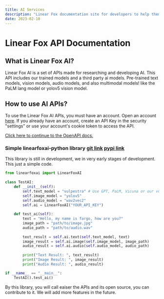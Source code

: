 ```yaml
---
title: AI Services
description: "Linear Fox documentation site for developers to help them understand the LinearFox API and Services to how to use them."
date: 2023-02-10
---
```



# Linear Fox API Documentation

## What is Linear Fox AI?
Linear Fox AI is a set of APIs made for researching and developing AI. This API includes our trained models and a third party ai models. Pre-trained text models, vision models, audio models, and also multimodal models! like the PaLM lang model or yolov5 vision model.

## How to use AI APIs?
To use the Linear Fox AI APIs, you must have an account. Open an account [here](https://account.linearfox.com/auth/signup). If you already have an account, create an API Key in the security "settings" or use your account's cookie token to access the API.

<Callout type="info" emoji="ℹ️">
    <a class="underline" target="_blank" href="/api-docs">Click here to continue to the OpenAPI docs.</a>
</Callout>

### Simple linearfoxai-python library [git link](https://github.com/Linear-Fox/linearfoxai-python) [pypi link](https://pypi.org/project/linearfoxai/)

This library is still in development, we in very early stages of development. This just a simple code.

```python
from linearfoxai import LinearFoxAI
    
class TestAI:
    def __init__(self):
        self.text_model = "vulpestra" # Use GPT, PaLM, Vicuna or our vulpestra trained models
        self.image_model = "yolov5"
        self.audio_model = "wav2vec2"
        self.ai = LinearFoxAI("YOUR_API_KEY")
    
    def test_ai(self):
        text = "Hello, my name is fargo, how are you?"
        image_path = "path/to/image.jpg"
        audio_path = "path/to/audio.wav"
        
        text_result = self.ai.text(self.text_model, text)
        image_result = self.ai.image(self.image_model, image_path)
        audio_result = self.ai.audio(self.audio_model, audio_path)
        
        print("Text Result: ", text_result)
        print("Image Result: ", image_result)
        print("Audio Result: ", audio_result)

if __name__ == "__main__":
    TestAI().test_ai()
```

By this library, you will call eaiser the APIs and its open source, you can contribute to it. We will add more features in the future.